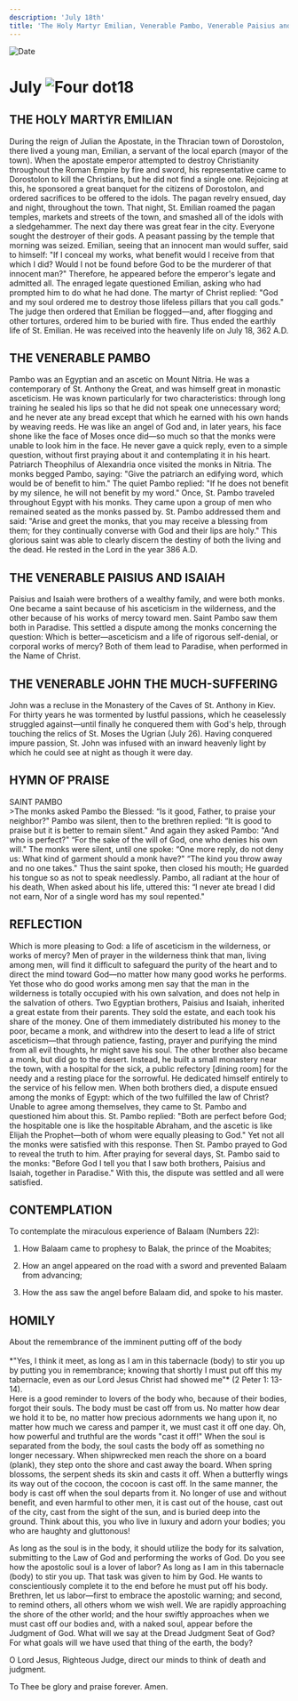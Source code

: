 ```yaml
---
description: 'July 18th'
title: 'The Holy Martyr Emilian, Venerable Pambo, Venerable Paisius and Isaiah, Venerable John the Much-suffering'
---
```


<CustomPaginator />
<RunningHead />

<Image src="/title-imprint.png" height={68} width={50} alt="Date" className="title-imprint"/>

# <div id="date">July <Image className="four-dot" src="/four-dot.png" height={15} width={15} alt="Four dot" />18</div>

## THE HOLY MARTYR EMILIAN

During the reign of Julian the Apostate, in the Thracian town of Dorostolon, there lived a young man, Emilian, a servant of the local eparch (mayor of the town). When the apostate emperor attempted to destroy Christianity throughout the Roman Empire by fire and sword, his representative came to Dorostolon to kill the Christians, but he did not find a single one. Rejoicing at this, he sponsored a great banquet for the citizens of Dorostolon, and ordered sacrifices to be offered to the idols. The pagan revelry ensued, day and night, throughout the town. That night, St. Emilian roamed the pagan temples, markets and streets of the town, and smashed all of the idols with a sledgehammer. The next day there was great fear in the city. Everyone sought the destroyer of their gods. A peasant passing by the temple that morning was seized. Emilian, seeing that an innocent man would suffer, said to himself: "If I conceal my works, what benefit would I receive from that which I did? Would I not be found before God to be the murderer of that innocent man?" Therefore, he appeared before the emperor's legate and admitted all. The enraged legate questioned Emilian, asking who had prompted him to do what he had done. The martyr of Christ replied: "God and my soul ordered me to destroy those lifeless pillars that you call gods." The judge then ordered that Emilian be flogged—and, after flogging and other tortures, ordered him to be buried with fire. Thus ended the earthly life of St. Emilian. He was received into the heavenly life on July 18, 362 A.D.

## THE VENERABLE PAMBO

Pambo was an Egyptian and an ascetic on Mount Nitria. He was a contemporary of St. Anthony the Great, and was himself great in monastic asceticism. He was known particularly for two characteristics: through long training he sealed his lips so that he did not speak one unnecessary word; and he never ate any bread except that which he earned with his own hands by weaving reeds. He was like an angel of God and, in later years, his face shone like the face of Moses once did—so much so that the monks were unable to look him in the face. He never gave a quick reply, even to a simple question, without first praying about it and contemplating it in his heart. Patriarch Theophilus of Alexandria once visited the monks in Nitria. The monks begged Pambo, saying: "Give the patriarch an edifying word, which would be of benefit to him." The quiet Pambo replied: "If he does not benefit by my silence, he will not benefit by my word." Once, St. Pambo traveled throughout Egypt with his monks. They came upon a group of men who remained seated as the monks passed by. St. Pambo addressed them and said: "Arise and greet the monks, that you may receive a blessing from them; for they continually converse with God and their lips are holy." This glorious saint was able to clearly discern the destiny of both the living and the dead. He rested in the Lord in the year 386 A.D.

## THE VENERABLE PAISIUS AND ISAIAH

Paisius and Isaiah were brothers of a wealthy family, and were both monks. One became a saint because of his asceticism in the wilderness, and the other because of his works of mercy toward men. Saint Pambo saw them both in Paradise. This settled a dispute among the monks concerning the question: Which is better—asceticism and a life of rigorous self-denial, or corporal works of mercy? Both of them lead to Paradise, when performed in the Name of Christ.

## THE VENERABLE JOHN THE MUCH-SUFFERING

John was a recluse in the Monastery of the Caves of St. Anthony in Kiev. For thirty years he was tormented by lustful passions, which he ceaselessly struggled against—until finally he conquered them with God's help, through touching the relics of St. Moses the Ugrian (July 26). Having conquered impure passion, St. John was infused with an inward heavenly light by which he could see at night as though it were day.


## HYMN OF PRAISE
<div style={{textAlign:'center', color:'crimson', fontWeight:'bold'}}>
SAINT PAMBO
</div>
>The monks asked Pambo the Blessed:  
“Is it good, Father, to praise your neighbor?"  
Pambo was silent, then to the brethren replied:  
“It is good to praise but it is better to remain silent."  
And again they asked Pambo: "And who is perfect?"  
“For the sake of the will of God, one who denies his own will."  
The monks were silent, until one spoke:  
“One more reply, do not deny us:  
What kind of garment should a monk have?"  
“The kind you throw away and no one takes."  
Thus the saint spoke, then closed his mouth;  
He guarded his tongue so as not to speak needlessly.  
Pambo, all radiant at the hour of his death,  
When asked about his life, uttered this:  
“I never ate bread I did not earn,  
Nor of a single word has my soul repented."  


## REFLECTION

Which is more pleasing to God: a life of asceticism in the wilderness, or works of mercy? Men of prayer in the wilderness think that man, living among men, will find it difficult to safeguard the purity of the heart and to direct the mind toward God—no matter how many good works he performs.  Yet those who do good works among men say that the man in the wilderness is totally occupied with his own salvation, and does not help in the salvation of others. Two Egyptian brothers, Paisius and Isaiah, inherited a great estate from their parents. They sold the estate, and each took his share of the money. One of them immediately distributed his money to the poor, became a monk, and withdrew into the desert to lead a life of strict asceticism—that through patience, fasting, prayer and purifying the mind from all evil thoughts, hr might save his soul. The other brother also became a monk, but did go to the desert. Instead, he built a small monastery near the town, with a hospital for the sick, a public refectory [dining room] for the needy and a resting place for the sorrowful. He dedicated himself entirely to the service of his fellow men. When both brothers died, a dispute ensued among the monks of Egypt: which of the two fulfilled the law of Christ? Unable to agree among themselves, they came to St. Pambo and questioned him about this. St. Pambo replied: "Both are perfect before God; the hospitable one is like the hospitable Abraham, and the ascetic is like Elijah the Prophet—both of whom were equally pleasing to God." Yet not all the monks were satisfied with this response. Then St. Pambo prayed to God to reveal the truth to him. After praying for several days, St. Pambo said to the monks: "Before God I tell you that I saw both brothers, Paisius and Isaiah, together in Paradise." With this, the dispute was settled and all were satisfied.


## CONTEMPLATION

To contemplate the miraculous experience of Balaam (Numbers 22):

1. How Balaam came to prophesy to Balak, the prince of the Moabites;

2. How an angel appeared on the road with a sword and prevented Balaam from advancing;

3. How the ass saw the angel before Balaam did, and spoke to his master.


## HOMILY
<div style={{textAlign:'center', color:'crimson', fontWeight:'bold'}}>
About the remembrance of the imminent putting off of the body
</div>
<br />
<div style={{textAlign:'right'}}>
*"Yes, I think it meet, as long as I am in this tabernacle (body) to stir you up by putting you in remembrance; knowing that shortly I must put off this my tabernacle, even as our Lord Jesus Christ had showed me"* (2 Peter 1: 13-14).
</div>
Here is a good reminder to lovers of the body who, because of their bodies, forgot their souls. The body must be cast off from us. No matter how dear we hold it to be, no matter how precious adornments we hang upon it, no matter how much we caress and pamper it, we must cast it off one day. Oh, how powerful and truthful are the words "cast it off!" When the soul is separated from the body, the soul casts the body off as something no longer necessary. When shipwrecked men reach the shore on a board (plank), they step onto the shore and cast away the board. When spring blossoms, the serpent sheds its skin and casts it off. When a butterfly wings its way out of the cocoon, the cocoon is cast off. In the same manner, the body is cast off when the soul departs from it. No longer of use and without benefit, and even harmful to other men, it is cast out of the house, cast out of the city, cast from the sight of the sun, and is buried deep into the ground. Think about this, you who live in luxury and adorn your bodies; you who are haughty and gluttonous!

As long as the soul is in the body, it should utilize the body for its salvation, submitting to the Law of God and performing the works of God. Do you see how the apostolic soul is a lover of labor? As long as I am in this tabernacle (body) to stir you up. That task was given to him by God. He wants to conscientiously complete it to the end before he must put off his body. Brethren, let us labor—first to embrace the apostolic warning; and second, to remind others, all others whom we wish well. We are rapidly approaching the shore of the other world; and the hour swiftly approaches when we must cast off our bodies and, with a naked soul, appear before the Judgment of God. What will we say at the Dread Judgment Seat of God? For what goals will we have used that thing of the earth, the body?

O Lord Jesus, Righteous Judge, direct our minds to think of death and judgment.

To Thee be glory and praise forever. Amen.